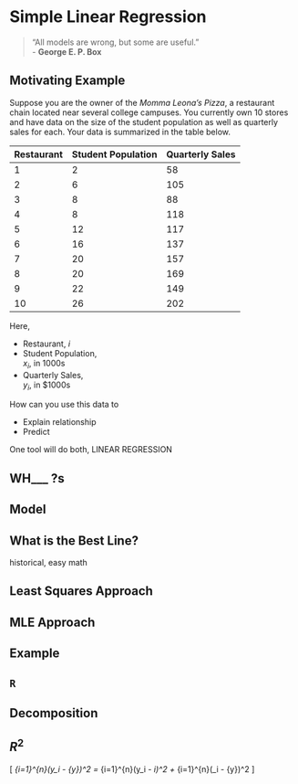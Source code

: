 # Simple Linear Regression

> "All models are wrong, but some are useful."\
        - **George E. P. Box**


## Motivating Example

Suppose you are the owner of the *Momma Leona’s Pizza*, a restaurant chain located near several college campuses. You currently own 10 stores and have data on the size of the student population as well as quarterly sales for each. Your data is summarized in the table below.

| Restaurant | Student Population | Quarterly Sales |
|------------|--------------------|-----------------|
| 1          | 2                  | 58              |
| 2          | 6                  | 105             |
| 3          | 8                  | 88              |
| 4          | 8                  | 118             |
| 5          | 12                 | 117             |
| 6          | 16                 | 137             |
| 7          | 20                 | 157             |
| 8          | 20                 | 169             |
| 9          | 22                 | 149             |
| 10         | 26                 | 202             |

Here,

- Restaurant, $i$
- Student Population,<br> $x_i$, in 1000s
- Quarterly Sales,<br> $y_i$, in $1000s


How can you use this data to 

- Explain relationship
- Predict

One tool will do both, LINEAR REGRESSION

##  WH___ ?s

##  Model

##  What is the Best Line?

historical, easy math

##  Least Squares Approach

##  MLE Approach

##  Example

##  `R`

##  Decomposition

##  $R^2$

\[
\sum_{i=1}^{n}(y_i - \bar{y})^2 = \sum_{i=1}^{n}(y_i - \hat{y}_i)^2 + \sum_{i=1}^{n}(\hat{y}_i - \bar{y})^2
\]
